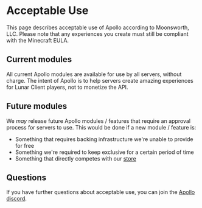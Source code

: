 
# Acceptable Use

<Callout type="warning" emoji="⚠️">
  This page describes acceptable use of Apollo according to Moonsworth, LLC. Please note that
  any experiences you create must still be compliant with the Minecraft EULA.
</Callout>

## Current modules
All current Apollo modules are available for use by all servers, without charge. The intent of
Apollo is to help servers create amazing experiences for Lunar Client players, not to monetize
the API.

## Future modules
We _may_ release future Apollo modules / features that require an approval process for servers
to use. This would be done if a new module / feature is:
  * Something that requires backing infrastructure we're unable to provide for free
  * Something we're required to keep exclusive for a certain period of time
  * Something that directly competes with our [store](https://store.lunarclient.com)


## Questions
If you have further questions about acceptable use, you can join the [Apollo discord](https://discord.gg/ww4UhsPNwf).
